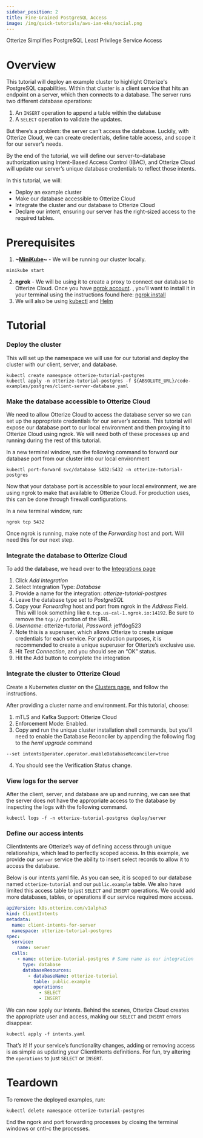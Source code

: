 ```yaml
---
sidebar_position: 2
title: Fine-Grained PostgreSQL Access
image: /img/quick-tutorials/aws-iam-eks/social.png
---
```




Otterize Simplifies PostgreSQL Least Privilege Service Access

# Overview
This tutorial will deploy an example cluster to highlight Otterize's PostgreSQL capabilities. Within that cluster is a client service that hits an endpoint on a server, which then connects to a database. The server runs two different database operations:
1. An `INSERT` operation to append a table within the database
2. A `SELECT` operation to validate the updates.

But there’s a problem: the server can’t access the database. Luckily, with Otterize Cloud, we can create credentials, define table access, and scope it for our server’s needs.

By the end of the tutorial, we will define our server-to-database authorization using Intent-Based Access Control (IBAC), and Otterize Cloud will update our server’s unique database credentials to reflect those intents.

In this tutorial, we will:
* Deploy an example cluster
* Make our database accessible to Otterize Cloud
* Integrate the cluster and our database to Otterize Cloud
* Declare our intent, ensuring our server has the right-sized access to the required tables.

# Prerequisites

1. **~[MiniKube](https://minikube.sigs.k8s.io/docs/start/)~** - We will be running our cluster locally.
```shell
minikube start
```
2. **ngrok** - We will be using it to create a proxy to connect our database to Otterize Cloud. Once you have [ngrok account](https://dashboard.ngrok.com/signup). , you’ll want to install it in your terminal using the instructions found here: [ngrok install](https://ngrok.com/download)
3. We will also be using [kubectl](https://kubernetes.io/docs/tasks/tools/) and [Helm](https://helm.sh/docs/intro/install/#through-package-managers)

# Tutorial

### Deploy the cluster

This will set up the namespace we will use for our tutorial and deploy the cluster with our client, server, and database.

``` shell
kubectl create namespace otterize-tutorial-postgres
kubectl apply -n otterize-tutorial-postgres -f ${ABSOLUTE_URL}/code-examples/postgres/client-server-database.yaml
```

### Make the database accessible to Otterize Cloud

We need to allow Otterize Cloud to access the database server so we can set up the appropriate credentials for our server’s access. This tutorial will expose our database port to our local environment and then proxying it to Otterize Cloud using ngrok. We will need both of these processes up and running during the rest of this tutorial.

In a new terminal window, run the following command to forward our database port from our cluster into our local environment
```shell
kubectl port-forward svc/database 5432:5432 -n otterize-tutorial-postgres
```

Now that your database port is accessible to your local environment, we are using ngrok to make that available to Otterize Cloud. For production uses, this can be done through firewall configurations.

In a new terminal window, run:
```shell
ngrok tcp 5432
```

Once ngrok is running, make note of the *Forwarding* host and port. Will need this for our next step.

### Integrate the database to Otterize Cloud

To add the database, we head over to the [Integrations page](https://app.otterize.com/integrations)

1. Click *Add Integration*
2. Select Integration Type: *Database*
3. Provide a name for the integration: *otterize-tutorial-postgres*
4. Leave the database type set to *PostgreSQL*
5. Copy your *Forwarding* host and port from ngrok in the *Address* Field. This will look something like `0.tcp.us-cal-1.ngrok.io:14192`. Be sure to remove the `tcp://` portion of the URL.
6. *Username*: otterize-tutorial, *Password*: jeffdog523
1. Note this is a superuser, which allows Otterize to create unique credentials for each service. For production purposes, it is recommended to create a unique superuser for Otterize’s exclusive use.
7. Hit *Test Connection*, and you should see an “OK” status.
8. Hit the Add button to complete the integration

### Integrate the cluster to Otterize Cloud
Create a Kubernetes cluster on the [Clusters page](https://app.otterize.com/clusters), and follow the instructions.

After providing a cluster name and environment. For this tutorial, choose:

1. mTLS and Kafka Support: Otterize Cloud
2. Enforcement Mode: Enabled.
3. Copy and run the unique cluster installation shell commands, but you’ll need to enable the Database Reconciler by appending the following flag to the *heml upgrade* command
```shell
--set intentsOperator.operator.enableDatabaseReconciler=true
```
4. You should see the Verification Status change.

### View logs for the server
After the client, server, and database are up and running, we can see that the server does not have the appropriate access to the database by inspecting the logs with the following command.

```shell
kubectl logs -f -n otterize-tutorial-postgres deploy/server
```

### Define our access intents

ClientIntents are Otterize’s way of defining access through unique relationships, which lead to perfectly scoped access. In this example, we provide our `server` service the ability to insert select records to allow it to access the database.

Below is our intents.yaml file. As you can see, it is scoped to our database named `otterize-tutorial` and our `public.example` table. We also have limited this access table to just `SELECT` and `INSERT` operations. We could add more databases, tables, or operations if our service required more access.
```yaml
apiVersion: k8s.otterize.com/v1alpha3
kind: ClientIntents
metadata:
  name: client-intents-for-server
  namespace: otterize-tutorial-postgres
spec:
  service:
    name: server
  calls:
    - name: otterize-tutorial-postgres # Same name as our integration
      type: database
      databaseResources:
        - databaseName: otterize-tutorial
          table: public.example
          operations:
            - SELECT
            - INSERT
```

We can now apply our intents. Behind the scenes, Otterize Cloud creates the appropriate user and access, making our `SELECT` and `INSERT` errors disappear.

```shell
kubectl apply -f intents.yaml
```

That’s it! If your service’s functionality changes, adding or removing access is as simple as updating your ClientIntents definitions. For fun, try altering the `operations` to just `SELECT` or `INSERT`.
# Teardown
To remove the deployed examples, run:
```shell
kubectl delete namespace otterize-tutorial-postgres
```

End the ngork and port forwarding processes by closing the terminal windows or cntl-c the processes.